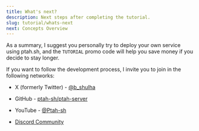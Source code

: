 ```yaml
---
title: What's next?
description: Next steps after completing the tutorial.
slug: tutorial/whats-next
next: Concepts Overview
---
```


As a summary, I suggest you personally try to deploy your own service using ptah.sh, and the `TUTORIAL` promo code will help you save money if you decide to stay longer.

If you want to follow the development process, I invite you to join in the following networks:

- X (formerly Twitter) - <a href="https://r.ptah.sh/bshulha" rel="nofollow">@b_shulha</a>

- GitHub - <a href="https://r.ptah.sh/github" rel="nofollow">ptah-sh/ptah-server</a>

- YouTube - <a href="https://r.ptah.sh/youtube" rel="nofollow">@Ptah-sh</a>

- <a href="https://r.ptah.sh/chat" rel="nofollow">Discord Community</a>
